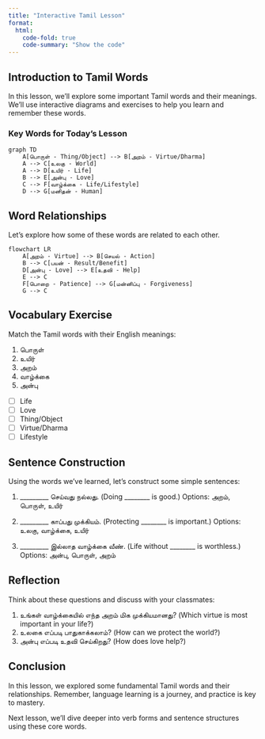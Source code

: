 ```yaml
---
title: "Interactive Tamil Lesson"
format:
  html:
    code-fold: true
    code-summary: "Show the code"
---
```


## Introduction to Tamil Words

In this lesson, we'll explore some important Tamil words and their meanings. We'll use interactive diagrams and exercises to help you learn and remember these words.

### Key Words for Today's Lesson

```mermaid
graph TD
    A[பொருள் - Thing/Object] --> B[அறம் - Virtue/Dharma]
    A --> C[உலகு - World]
    A --> D[உயிர் - Life]
    B --> E[அன்பு - Love]
    C --> F[வாழ்க்கை - Life/Lifestyle]
    D --> G[மனிதன் - Human]
```

## Word Relationships

Let's explore how some of these words are related to each other.

```mermaid
flowchart LR
    A[அறம் - Virtue] --> B[செயல் - Action]
    B --> C[பயன் - Result/Benefit]
    D[அன்பு - Love] --> E[உதவி - Help]
    E --> C
    F[பொறை - Patience] --> G[மன்னிப்பு - Forgiveness]
    G --> C
```

## Vocabulary Exercise

Match the Tamil words with their English meanings:

1. பொருள்
2. உயிர்
3. அறம்
4. வாழ்க்கை
5. அன்பு

- [ ] Life
- [ ] Love
- [ ] Thing/Object
- [ ] Virtue/Dharma
- [ ] Lifestyle

## Sentence Construction

Using the words we've learned, let's construct some simple sentences:

1. _________ செய்வது நல்லது. (Doing ________ is good.)
   Options: அறம், பொருள், உயிர்

2. _________ காப்பது முக்கியம். (Protecting ________ is important.)
   Options: உலகு, வாழ்க்கை, உயிர்

3. _________ இல்லாத வாழ்க்கை வீண். (Life without ________ is worthless.)
   Options: அன்பு, பொருள், அறம்

## Reflection

Think about these questions and discuss with your classmates:

1. உங்கள் வாழ்க்கையில் எந்த அறம் மிக முக்கியமானது? (Which virtue is most important in your life?)
2. உலகை எப்படி பாதுகாக்கலாம்? (How can we protect the world?)
3. அன்பு எப்படி உதவி செய்கிறது? (How does love help?)

## Conclusion

In this lesson, we explored some fundamental Tamil words and their relationships. Remember, language learning is a journey, and practice is key to mastery.

Next lesson, we'll dive deeper into verb forms and sentence structures using these core words.